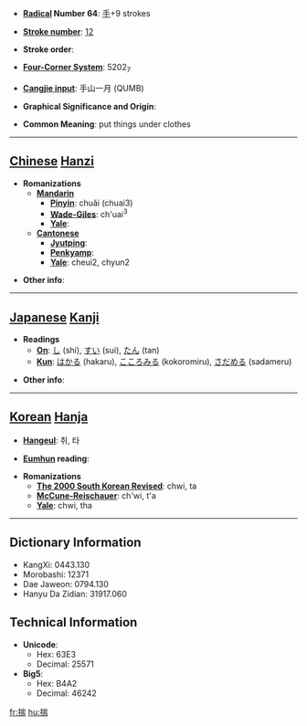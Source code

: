 * '''[[Wiktionary:Chinese radical index| Radical]] Number 64''': [[Wiktionary:Chinese radical index 手|手]]+9 strokes

* '''[[Wiktionary:Chinese total strokes index|Stroke number]]''': [[Wiktionary:Chinese total strokes index 12|12]]

* '''Stroke order''': 

* '''[[Wiktionary:Chinese four corner index|Four-Corner System]]''': 5202<sub>7</sub>

* '''[[Wiktionary:Chinese Cangjie index|Cangjie input]]''': 手山一月 (QUMB)

* '''Graphical Significance and Origin''': 

* '''Common Meaning''': put things under clothes

----

== [[Chinese]] [[Hanzi]] ==

* '''Romanizations'''
** '''[[Mandarin]]'''
*** '''[[Pinyin]]''': chuǎi (chuai3)
*** '''[[Wade-Giles]]''': ch'uai<sup>3</sup>
*** '''[[Yale]]''': 
** '''[[Cantonese]]'''
*** '''[[Jyutping]]''':
*** '''[[Penkyamp]]''': 
*** '''[[Yale]]''': cheui2, chyun2

* '''Other info''': 

----

== [[Japanese]] [[Kanji]] ==

* '''Readings'''
** '''[[On]]''': [[し]] (shi), [[すい]] (sui), [[たん]] (tan)
** '''[[Kun]]''': [[はかる]] (hakaru), [[こころみる]] (kokoromiru), [[さだめる]] (sadameru)

* '''Other info''':  

----

== [[Korean]] [[Hanja]] ==

* '''[[Hangeul]]''': 취, 타

* '''[[Eumhun]] reading''': 

* '''Romanizations'''
** '''[[The 2000 South Korean Revised Romanization|The 2000 South Korean Revised]]''': chwi, ta
** '''[[McCune-Reischauer]]''': ch'wi, t'a
** '''[[Yale]]''': chwi, tha

----

== Dictionary Information ==

* KangXi: 0443.130
* Morobashi: 12371
* Dae Jaweon: 0794.130
* Hanyu Da Zidian: 31917.060

== Technical Information ==

* '''Unicode''':
** Hex: 63E3
** Decimal: 25571
* '''Big5''':
** Hex: B4A2
** Decimal: 46242

[[fr:揣]]
[[hu:揣]]